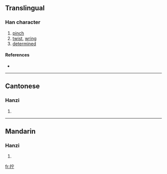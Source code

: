 {{also|擰}}
==Translingual==

===Han character===
{{Han char|rn=64|rad=手|as=05|sn=8|four=|canj=手十一弓 (QJMN)}}

# [[pinch]]
# [[twist]], [[wring]]
# [[determined]]

====References====
* {{Han ref|kx=0427.161|hdz=31858.040|uh=62E7|ud=25319}}

----

==Cantonese==

===Hanzi===
{{yue-hanzi|jyut=|y=ning4, ning6|tra=擰}}

# {{defn|Cantonese}}

----

==Mandarin==

===Hanzi===
{{cmn-hanzi|tra=擰|pin=[[níng]] ([[ning2]])|wg=ning<sup>2</sup>}}

# {{defn|Mandarin}}

[[fr:拧]]